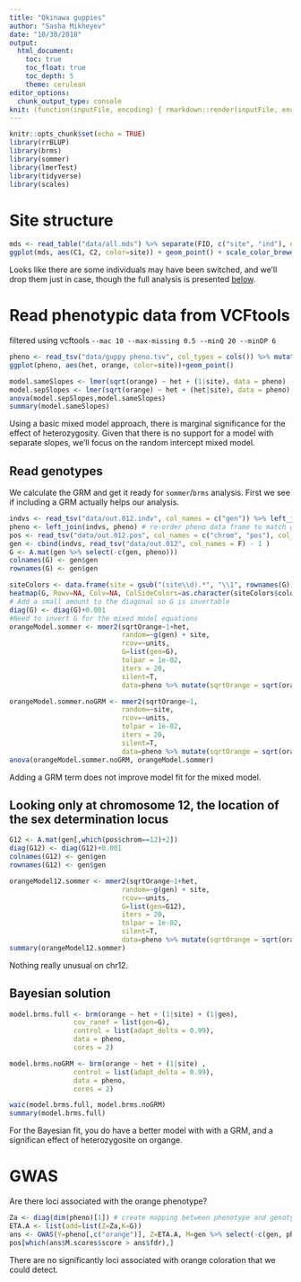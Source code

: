 ```yaml
---
title: "Okinawa guppies"
author: "Sasha Mikheyev"
date: "10/30/2018"
output:
  html_document:
    toc: true
    toc_float: true
    toc_depth: 5
    theme: cerulean
editor_options: 
  chunk_output_type: console
knit: (function(inputFile, encoding) { rmarkdown::render(inputFile, encoding = encoding, output_file = 'index.html') })
---
```


```r
knitr::opts_chunk$set(echo = TRUE)
library(rrBLUP)
library(brms)
library(sommer)
library(lmerTest)
library(tidyverse)
library(scales)
```

# Site structure
```r
mds <- read_table("data/all.mds") %>% separate(FID, c("site", "ind"), extra = "merge") %>% select(site, id = IID, C1, C2)
ggplot(mds, aes(C1, C2, color=site)) + geom_point() + scale_color_brewer(type='qual')+theme_bw()
```

Looks like there are some individuals may have been switched, and we'll drop them just in case, though the full analysis is presented [below](###-re-run-with-all-data).

# Read phenotypic data from VCFtools
filtered using vcftools ` --mac 10 --max-missing 0.5 --minQ 20 --minDP 6 `
```r
pheno <- read_tsv("data/guppy pheno.tsv", col_types = cols()) %>% mutate(orange=rowMeans(cbind(L_Orangearea, R_Orangearea), na.rm=T), site = factor(Site)) %>% select(site, Label, orange, TopBottom) %>% left_join(read_csv("data/geno2pheno.csv", col_types = cols()), by=c("Label" = "pheno")) %>% left_join(read_tsv("data/out.het", col_types = cols()) %>% mutate(het = 1 - `O(HOM)`/ N_SITES) %>% select(gen = INDV, het, F, nsites = N_SITES)) %>% na.omit() 
ggplot(pheno, aes(het, orange, color=site))+geom_point()

model.sameSlopes <- lmer(sqrt(orange) ~ het + (1|site), data = pheno)
model.sepSlopes <- lmer(sqrt(orange) ~ het + (het|site), data = pheno)
anova(model.sepSlopes,model.sameSlopes)
summary(model.sameSlopes)
```

Using a basic mixed model approach, there is marginal significance for the effect of heterozygosity. Given that there is no support for a model with separate slopes, we'll focus on the random intercept mixed model.

## Read genotypes

We calculate the GRM and get it ready for `sommer`/`brms` analysis. First we see if including a GRM actually helps our analysis.

```r
indvs <- read_tsv("data/out.012.indv", col_names = c("gen")) %>% left_join(read_csv("data/geno2pheno.csv", col_types = cols())) # read data 
pheno <- left_join(indvs, pheno) # re-order pheno data frame to match genotypes
pos <- read_tsv("data/out.012.pos", col_names = c("chrom", "pos"), col_types = "cn") %>% mutate(marker = paste(chrom, pos, sep = "_"))
gen <- cbind(indvs, read_tsv("data/out.012", col_names = F) - 1 ) 
G <- A.mat(gen %>% select(-c(gen, pheno)))
colnames(G) <- gen$gen
rownames(G) <- gen$gen

siteColors <- data.frame(site = gsub("(site\\d).*", "\\1", rownames(G))) %>% left_join(data.frame(site = paste0("site",1:6), color = scales::brewer_pal(type="qual")(6)), stringsAsFactors = F)
heatmap(G, Rowv=NA, Colv=NA, ColSideColors=as.character(siteColors$color), RowSideColors=as.character(siteColors$color), labRow = NA, labCol = NA)
# Add a small amount to the diagonal so G is invertable
diag(G) <- diag(G)+0.001
#Need to invert G for the mixed model equations
orangeModel.sommer <- mmer2(sqrtOrange~1+het, 
                            random=~g(gen) + site,
                            rcov=~units,
                            G=list(gen=G),
                            tolpar = 1e-02,
                            iters = 20,
                            silent=T,
                            data=pheno %>% mutate(sqrtOrange = sqrt(orange)))

orangeModel.sommer.noGRM <- mmer2(sqrtOrange~1, 
                            random=~site,
                            rcov=~units,
                            tolpar = 1e-02,
                            iters = 20,
                            silent=T,
                            data=pheno %>% mutate(sqrtOrange = sqrt(orange)))
anova(orangeModel.sommer.noGRM, orangeModel.sommer)
```

Adding a GRM term does not improve model fit for the mixed model.

## Looking only at chromosome 12, the location of the sex determination locus
```r
G12 <- A.mat(gen[,which(pos$chrom==12)+2])
diag(G12) <- diag(G12)+0.001
colnames(G12) <- gen$gen
rownames(G12) <- gen$gen

orangeModel12.sommer <- mmer2(sqrtOrange~1+het, 
                            random=~g(gen) + site,
                            rcov=~units,
                            G=list(gen=G12),
                            iters = 20,
                            tolpar = 1e-02,
                            silent=T,
                            data=pheno %>% mutate(sqrtOrange = sqrt(orange)))
summary(orangeModel12.sommer)
```

Nothing really unusual on chr12.

## Bayesian solution

```r
model.brms.full <- brm(orange ~ het + (1|site) + (1|gen), 
                cov_ranef = list(gen=G),
                control = list(adapt_delta = 0.99), 
                data = pheno, 
                cores = 2)
```


```r
model.brms.noGRM <- brm(orange ~ het + (1|site) , 
                control = list(adapt_delta = 0.99), 
                data = pheno, 
                cores = 2)
```

```r
waic(model.brms.full, model.brms.noGRM)
summary(model.brms.full)
```

For the Bayesian fit, you do have a better model with with a GRM, and a significan effect of heterozygosite on organge.

# GWAS

Are there loci associated with the orange phenotype?

```r
Za <- diag(dim(pheno)[1]) # create mapping between phenotype and genotype
ETA.A <- list(add=list(Z=Za,K=G))
ans <- GWAS(Y=pheno[,c("orange")], Z=ETA.A, M=gen %>% select(-c(gen, pheno)), silent=T)
pos[which(ans$M.scores$score > ans$fdr),]
```

There are no significantly loci associated with orange coloration that we could detect.